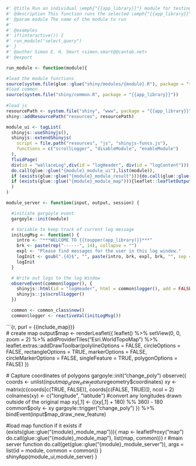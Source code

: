 ```r
#' @title Run an individual \emph{"{{app_library}}"} module for testing
#' @description This function runs the selected \emph{"{{app_library}}"} module
#' @param module The name of the module to run
#'
#' @examples
#' if(interactive()) {
#' run_module("select_query")
#' }
#' @author Simon E. H. Smart <simon.smart@@cantab.net>
#' @export

run_module <- function(module){

#load the module functions
source(system.file(glue::glue("shiny/modules/{module}.R"), package = "{{app_library}}"))
#load common  
source(system.file("shiny/common.R", package = "{{app_library}}"))
  
#load js
resourcePath <- system.file("shiny", "www", package = "{{app_library}}")
shiny::addResourcePath("resources", resourcePath)

module_ui <- tagList(
  shinyjs::useShinyjs(),
  shinyjs::extendShinyjs(
    script = file.path("resources", "js", "shinyjs-funcs.js"),
    functions = c("scrollLogger", "disableModule", "enableModule")
  ),
  fluidPage(
  div(id = "wallaceLog",div(id = "logHeader", div(id = "logContent"))),
  do.call(glue::glue("{module}_module_ui"),list(module)),
  if (exists(glue::glue("{module}_module_result"))){do.call(glue::glue("{module}_module_result"),list(module))},
  if (exists(glue::glue("{module}_module_map"))){leaflet::leafletOutput("map", height = 700)}
  )
)

module_server <- function(input, output, session) {

  #initiate gargoyle event
  gargoyle::init(module)

  # Variable to keep track of current log message
  initLogMsg <- function() {
    intro <- "***WELCOME TO {{toupper(app_library)}}***"
    brk <- paste(rep("------", 14), collapse = "")
    expl <- "Please find messages for the user in this log window."
    logInit <- gsub(".{4}$", "", paste(intro, brk, expl, brk, "", sep = "<br>"))
    logInit
  }

  # Write out logs to the log Window
  observeEvent(common$logger(), {
    shinyjs::html(id = "logHeader", html = common$logger(), add = FALSE)
    shinyjs::js$scrollLogger()
  })

  common <- common_class$new()
  common$logger <- reactiveVal(initLogMsg())
```
```{r, purl = {{include_map}}}  
  # create map
  output$map <- renderLeaflet({
    leaflet() %>%
      setView(0, 0, zoom = 2) %>%
      addProviderTiles("Esri.WorldTopoMap") %>%
      leaflet.extras::addDrawToolbar(polylineOptions = FALSE, circleOptions = FALSE, rectangleOptions = TRUE,
                     markerOptions = FALSE, circleMarkerOptions = FALSE, singleFeature = TRUE, polygonOptions = FALSE)
  })

  # Capture coordinates of polygons
  gargoyle::init("change_poly")
  observe({
    coords <- unlist(input$map_draw_new_feature$geometry$coordinates)
    xy <- matrix(c(coords[c(TRUE, FALSE)], coords[c(FALSE, TRUE)]), ncol = 2)
    colnames(xy) <- c("longitude", "latitude")
    #convert any longitudes drawn outside of the original map
    xy[,1] <- ((xy[,1] + 180) %% 360) - 180
    common$poly <- xy
    gargoyle::trigger("change_poly")
  }) %>% bindEvent(input$map_draw_new_feature)

  #load map function if it exists
  if (exists(glue::glue("{module}_module_map"))){
  map <- leafletProxy("map")
  do.call(glue::glue("{module}_module_map"), list(map, common))}
```
```r
  #main server function
  do.call(get(glue::glue("{module}_module_server")), args = list(id = module, common = common))
}
shinyApp(module_ui,module_server)
}



